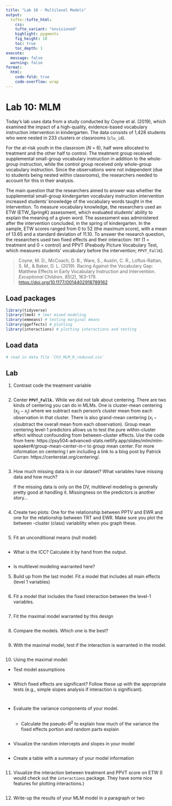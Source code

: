 ```yaml
---
title: "Lab 10 - Multilevel Models"
output: 
  tufte::tufte_html:
    css: 
    tufte_variant: "envisioned"
    highlight: pygments
    fig_height: 10
    toc: true
    toc_depth: 1
execute: 
  message: false
  warning: false
format: 
  html:
    code-fold: true
    code-overflow: wrap
---
```


# Lab 10: MLM

Today's lab uses data from a study conducted by Coyne et al. (2019), which examined the impact of a high-quality, evidence-based vocabulary instruction intervention in kindergarten. The data consists of 1,428 students who were nested in 233 clusters or classrooms (`clu_id`).

For the at-risk youth in the classroom (*N* = 6), half were allocated to treatment and the other half to control. The treatment group received supplemental small-group vocabulary instruction in addition to the whole-group instruction, while the control group received only whole-group vocabulary instruction. Since the observations were not independent (due to students being nested within classrooms), the researchers needed to account for this in their analysis.

The main question that the researchers aimed to answer was whether the supplemental small-group kindergarten vocabulary instruction intervention increased students' knowledge of the vocabulary words taught in the intervention. To measure vocabulary knowledge, the researchers used an ETW (ETW_SpringK) assessment, which evaluated students' ability to explain the meaning of a given word. The assessment was administered after the intervention concluded, in the spring of kindergarten. In the sample, ETW scores ranged from 0 to 52 (the maximum score), with a mean of 13.65 and a standard deviation of 11.10. To answer the research question, the researchers used two fixed effects and their interaction: `TRT` (1 = treatment and 0 = control) and PPVT (Peabody Picture Vocabulary Test, which measures students' vocabulary before the intervention; `PPVT_FallK`).

> Coyne, M. D., McCoach, D. B., Ware, S., Austin, C. R., Loftus-Rattan, S. M., & Baker, D. L. (2019). Racing Against the Vocabulary Gap: Matthew Effects in Early Vocabulary Instruction and Intervention. *Exceptional Children*, *85*(2), 163--179. <https://doi.org/10.1177/0014402918789162>

## Load packages

```r
library(tidyverse)
library(lme4) # lmer mixed modeling
library(emmeans) # testing marginal means 
library(ggeffects) # plotting 
library(interactions) # plotting interactions and testing 

```

## Load data

```r
# read in data file 'Ch3_MLM_R_reduced.csv`

```

## Lab 

1.  Contrast code the treatment variable

```r

```

2.  Center **`PPVT_Fallk.`** While we did not talk about centering. There are two kinds of centering you can do in MLMs. One is cluster-mean centering ($x_{ij}−x_j$) where we subtract each person's cluster mean from each observation in that cluster. There is also grand-mean centering ($x_i−x$)subtract the overall mean from each observation). Group mean centering level-1 predictors allows us to test the pure within-cluster effect without confounding from between-cluster effects. Use the code from here: https://psy504-advanced-stats.netlify.app/slides/mlm/mlm-speaker#/group-mean-center-in-r to group mean center. For more information on centering I am including a link to a blog post by Patrick Curran: https://centerstat.org/centering/.

```r

```

3.  How much missing data is in our dataset? What variables have missing data and how much?

    ::: callout-note
    If the missing data is only on the DV, multilevel modeling is generally pretty good at handling it. Missingness on the predictors is another story...
    :::

```r

```

4.  Create two plots: One for the relationship between PPTV and EWR and one for the relationship between TRT and EWR. Make sure you plot the between -cluster (class) variability when you graph these.

    ```r


    ```

5.  Fit an unconditional means (null model)

```r

```

-   What is the ICC? Calculate it by hand from the output.

```r

```

-   Is multilevel modeling warranted here?

5.  Build up from the last model. Fit a model that includes all main effects (level 1 variables)

```r


```

6.  Fit a model that includes the fixed interaction between the level-1 variables.

```r


```

7.  Fit the maximal model warranted by this design

```r

```

8.  Compare the models. Which one is the best?

```r



```

9.  With the maximal model, test if the interaction is warranted in the model.

```r

```

10. Using the maximal model:

-   Test model assumptions

```r


```

-   Which fixed effects are significant? Follow these up with the appropriate tests (e.g., simple slopes analysis if interaction is significant).

```r



```

```r

```

-   Evaluate the variance components of your model.

    ```r

    ```

    -   Calculate the pseudo-$R^2$ to explain how much of the variance the fixed effects portion and random parts explain

        ```r


        ```

-   Visualize the random intercepts and slopes in your model

    ```r


    ```

-   Create a table with a summary of your model information

```r

```

11. Visualize the interaction between treatment and PPVT score on ETW (I would check out the `interactions` package. They have some nice features for plotting interactions.)

    ```r
    ```

12. Write-up the results of your MLM model in a paragraph or two
